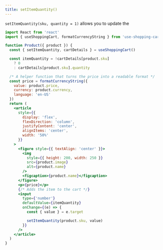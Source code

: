 ```yaml
---
title: setItemQuantity()
---
```



`setItemQuantity(sku, quantity = 1)` allows you to update the

<CartDisplayWrapper>
  <SetItemQuantity
    product={{
      name: 'Bananas',
      sku: 'sku_GBJ2Ep8246qeeT',
      price: 400,
      image:
        'https://images.unsplash.com/photo-1574226516831-e1dff420e562?ixlib=rb-1.2.1&ixid=eyJhcHBfaWQiOjEyMDd9&auto=format&fit=crop&w=1050&q=80',
      currency: 'USD'
    }}
  />
</CartDisplayWrapper>

```jsx
import React from 'react'
import { useShoppingCart, formatCurrencyString } from 'use-shopping-cart'

function Product({ product }) {
  const { setItemQuantity, cartDetails } = useShoppingCart()

  const itemQuantity = !cartDetails[product.sku]
    ? 0
    : cartDetails[product.sku].quantity

  /* A helper function that turns the price into a readable format */
  const price = formatCurrencyString({
    value: product.price,
    currency: product.currency,
    language: 'en-US'
  })
  return (
    <article
      style={{
        display: 'flex',
        flexDirection: 'column',
        justifyContent: 'center',
        alignItems: 'center',
        width: '50%'
      }}
    >
      <figure style={{ textAlign: 'center' }}>
        <img
          style={{ height: 200, width: 250 }}
          src={product.image}
          alt={product.name}
        />
        <figcaption>{product.name}</figcaption>
      </figure>
      <p>{price}</p>
      {/* Adds the item to the cart */}
      <input
        type={'number'}
        defaultValue={itemQuantity}
        onChange={(e) => {
          const { value } = e.target

          setItemQuantity(product.sku, value)
        }}
      />
    </article>
  )
}
```
